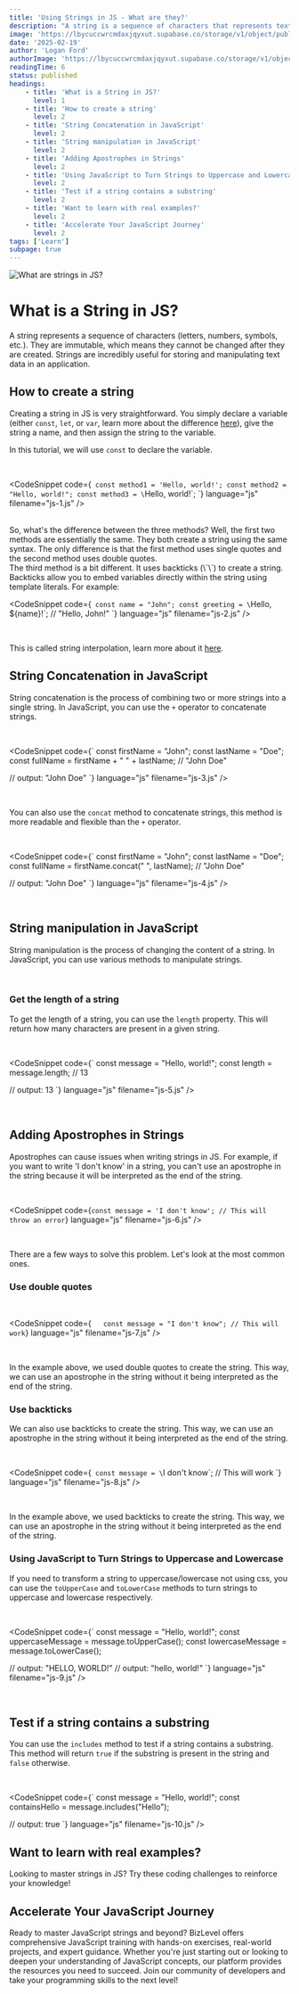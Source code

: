 ```yaml
---
title: 'Using Strings in JS - What are they?'
description: "A string is a sequence of characters that represents text. They are immutable, which means they cannot be changed after they are created. Let's dive into what strings are and how to use them."
image: 'https://lbycuccwrcmdaxjqyxut.supabase.co/storage/v1/object/public/blog-images//array-at-in-javascript.png'
date: '2025-02-19'
author: 'Logan Ford'
authorImage: 'https://lbycuccwrcmdaxjqyxut.supabase.co/storage/v1/object/public/user-profile-pictures/3a57d7e8-8b80-483b-93d0-70fe1f06b0c0/logo.png?u=1l5im5h5n6e5'
readingTime: 6
status: published
headings:
    - title: 'What is a String in JS?'
      level: 1
    - title: 'How to create a string'
      level: 2
    - title: 'String Concatenation in JavaScript'
      level: 2
    - title: 'String manipulation in JavaScript'
      level: 2
    - title: 'Adding Apostrophes in Strings'
      level: 2
    - title: 'Using JavaScript to Turn Strings to Uppercase and Lowercase'
      level: 2
    - title: 'Test if a string contains a substring'
      level: 2
    - title: 'Want to learn with real examples?'
      level: 2
    - title: 'Accelerate Your JavaScript Journey'
      level: 2
tags: ['Learn']
subpage: true
---
```



<img src="https://lbycuccwrcmdaxjqyxut.supabase.co/storage/v1/object/public/marketing-images/what-are-strings-in-js.jpg" alt="What are strings in JS?" />

# What is a String in JS?

A string represents a sequence of characters (letters, numbers, symbols, etc.). They are immutable, which means they cannot be changed after they are created. 
Strings are incredibly useful for storing and manipulating text data in an application.

## How to create a string

Creating a string in JS is very straightforward. You simply declare a variable (either `const`, `let`, or `var`, learn more about the difference [here](/javascript-fundamentals/difference-between-const-var-and-let)), give the string a name, and then assign the string to the variable.

In this tutorial, we will use `const` to declare the variable.

<br />

<CodeSnippet code={`
const method1 = 'Hello, world!';
const method2 = "Hello, world!";
const method3 = \`Hello, world!\`;
`} language="js" filename="js-1.js" />

<br />
So, what's the difference between the three methods?
Well, the first two methods are essentially the same. They both create a string using the same syntax. The only difference is that the first method uses single quotes and the second method uses double quotes.

<br />
The third method is a bit different. It uses backticks (\`\`) to create a string. Backticks allow you to embed variables directly within the string using template literals. For example:

<br />

<CodeSnippet code={`
const name = "John";
const greeting = \`Hello, \${name}!\`; // "Hello, John!"
`} language="js" filename="js-2.js" />

<br />

This is called string interpolation, learn more about it [here](/javascript-fundamentals/javascript-format-strings-with-variables).

## String Concatenation in JavaScript

String concatenation is the process of combining two or more strings into a single string. In JavaScript, you can use the `+` operator to concatenate strings.

<br />

<CodeSnippet code={`
const firstName = "John";
const lastName = "Doe";
const fullName = firstName + " " + lastName; // "John Doe"

// output: "John Doe"
`} language="js" filename="js-3.js" />

<br />

You can also use the `concat` method to concatenate strings, this method is more readable and flexible than the `+` operator.

<br />

<CodeSnippet code={`
const firstName = "John";
const lastName = "Doe";
const fullName = firstName.concat(" ", lastName); // "John Doe"

// output: "John Doe"
`} language="js" filename="js-4.js" />

<br />

## String manipulation in JavaScript

String manipulation is the process of changing the content of a string. In JavaScript, you can use various methods to manipulate strings.

<br />

### Get the length of a string

To get the length of a string, you can use the `length` property. This will return how many characters are present in a given string.

<br />

<CodeSnippet code={`
const message = "Hello, world!";
const length = message.length; // 13

// output: 13
`} language="js" filename="js-5.js" />

<br />

## Adding Apostrophes in Strings

Apostrophes can cause issues when writing strings in JS. 
For example, if you want to write 'I don't know' in a string, you can't use an apostrophe in the string because it will be interpreted as the end of the string.

<br />

<CodeSnippet code={`
    const message = 'I don't know'; // This will throw an error
`} language="js" filename="js-6.js" />

<br />

There are a few ways to solve this problem. Let's look at the most common ones.

### Use double quotes

<br />

<CodeSnippet code={`   
const message = "I don't know"; // This will work
`} language="js" filename="js-7.js" />

<br />

In the example above, we used double quotes to create the string. This way, we can use an apostrophe in the string without it being interpreted as the end of the string. 

### Use backticks

We can also use backticks to create the string. This way, we can use an apostrophe in the string without it being interpreted as the end of the string. 

<br />

<CodeSnippet code={`
const message = \`I don't know\`; // This will work
`} language="js" filename="js-8.js" />

<br />

In the example above, we used backticks to create the string. This way, we can use an apostrophe in the string without it being interpreted as the end of the string. 

### Using JavaScript to Turn Strings to Uppercase and Lowercase

If you need to transform a string to uppercase/lowercase not using css, you can use the `toUpperCase` and `toLowerCase` methods to turn strings to uppercase and lowercase respectively.

<br />

<CodeSnippet code={`
const message = "Hello, world!";
const uppercaseMessage = message.toUpperCase();
const lowercaseMessage = message.toLowerCase();

// output: "HELLO, WORLD!"
// output: "hello, world!"
`} language="js" filename="js-9.js" />

<br />

## Test if a string contains a substring

You can use the `includes` method to test if a string contains a substring. This method will return `true` if the substring is present in the string and `false` otherwise.

<br />

<CodeSnippet code={`
const message = "Hello, world!";
const containsHello = message.includes("Hello");

// output: true
`} language="js" filename="js-10.js" />

## Want to learn with real examples?

Looking to master strings in JS? Try these coding challenges to reinforce your knowledge!

<div className="mt-10">
<MdxQuestionDisplay tag="strings" take={5} difficulty="BEGINNER" />
</div>

## Accelerate Your JavaScript Journey

Ready to master JavaScript strings and beyond? BizLevel offers comprehensive JavaScript training with hands-on exercises, real-world projects, and expert guidance. Whether you're just starting out or looking to deepen your understanding of JavaScript concepts, our platform provides the resources you need to succeed. Join our community of developers and take your programming skills to the next level!